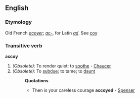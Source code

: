 ==English==

===Etymology===
Old French ''[[acoyer]]''; ''[[ac-]]'', for Latin ''[[ad]]''. See [[coy]]

===Transitive verb===
'''accoy'''

#''(Obsolete):'' To render quiet; to [[soothe]] - [[Chaucer]]
#''(Obsolete):'' To [[subdue]]; to tame; to [[daunt]]
#:'''Quotations'''
#:*Then is your careless courage '''accoyed''' - [[Spenser]]